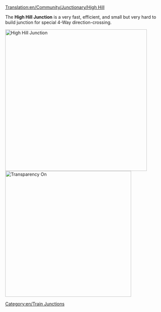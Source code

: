 [[Translation:en/Community/Junctionary/High Hill]]

{{en/junctionsmenu}}

The '''High Hill Junction''' is a very fast, efficient, and small but very hard to build junction for special 4-Way direction-crossing.

[[File:en/HighHill.png|none|thumb|450px|High Hill Junction]]
[[File:en/HighHillX.png|none|thumb|400px|Transparency On]]
{{en/Junction Criteria|Expensive|3|1|1|1|1|0|1|1|0|0|1|||
*Handles a very large number of trains at a time.
*Uses special directions
*Small Area needed (10x12) 
*4 Levels (6 tunnels in 3 levels and 2 bridges on top level)
*None or few sharp corners (see improved version for high speed)
*No Deadlocks or Jamming possible
*No Merging or Splitting of the lines
*Handling of single-lines and dual-lines possible. That's the reason no Splits or Merges are used. Do it by your own wishes.
}}

[[Category:en/Train Junctions]]